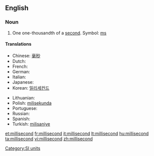 ==English==

===Noun===
{{en-noun}}

# One one-thousandth of a [[second]]. Symbol: [[ms]]

====Translations====
{{trans-top|one one-thousandth of a second}}
* Chinese: [[毫秒]]
* Dutch: {{t-|nl|milliseconde|m}}
* French: {{t+|fr|milliseconde|f}}
* German: {{t+|de|Millisekunde|f}}
* Italian: {{t+|it|millisecondo|m}}
* Japanese: {{t-|ja|ミリ秒}}
* Korean: [[밀리세컨드]]
{{trans-mid}}
* Lithuanian: {{t+|lt|milisekundė|f|xs=Lithuanian}}
* Polish: [[milisekunda]] {{f}}
* Portuguese: {{t-|pt|milissegundo|m}}
* Russian: {{t+|ru|миллисекунда|f}}
* Spanish: {{t+|es|milisegundo|m}}
* Turkish: [[milisaniye]]
{{trans-bottom}}

[[Category:SI units]]

[[et:millisecond]]
[[fr:millisecond]]
[[it:millisecond]]
[[lt:millisecond]]
[[hu:millisecond]]
[[ta:millisecond]]
[[vi:millisecond]]
[[zh:millisecond]]